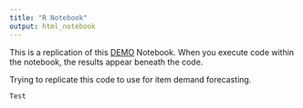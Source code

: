 ```yaml
---
title: "R Notebook"
output: html_notebook
---
```


This is a replication of this [DEMO](https://www.analyticsvidhya.com/blog/2021/06/predict-future-sales-using-xgbregressor/) Notebook. When you execute code within the notebook, the results appear beneath the code. 

Trying to replicate this code to use for item demand forecasting.


```r

Test

```

